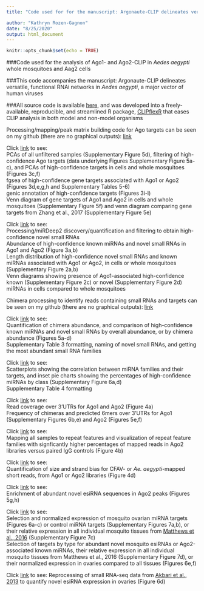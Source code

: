 ```yaml
---
title: "Code used for for the manuscript: Argonaute-CLIP delineates versatile, functional RNAi networks in *Aedes aegypti*"

author: "Kathryn Rozen-Gagnon"
date: "8/25/2020"
output: html_document
---
```


```r
knitr::opts_chunk$set(echo = TRUE)
```
###Code used for the analysis of Ago1- and Ago2-CLIP in *Aedes aegypti* whole mosquitoes and Aag2 cells

###This code accompanies the manuscript: Argonaute-CLIP delineates versatile, functional RNAi networks in *Aedes aegypti*, a major vector of human viruses

###All source code is available [here](https://github.com/kathrynrozengagnon/AgoCLIP_2020), and was developed into a freely-available, reproducible, and streamlined R package,  [CLIPflexR](https://kathrynrozengagnon.github.io/CLIPflexR/) that eases CLIP analysis in both model and non-model organisms 

Processing/mapping/peak matrix building code for Ago targets can be seen on my github (there are no graphical outputs): [link](Processing_to_matrix.html)

Click [link](PCA_annotation_fgsea_targetvenns.html) to see:  
PCAs of all unfiltered samples (Supplementary Figure 5d), filtering of high-confidence Ago targets (data underlying Figures Supplementary Figure 5a-c), and PCAs of high-confidence targets in cells and whole mosquitoes (Figures 3c,f)  
fgsea of high-confidence gene targets associated with Ago1 or Ago2 (Figures 3d,e,g,h and Supplementary Tables 5-6)  
genic annotation of high-confidence targets (Figures 3i-l)  
Venn diagram of gene targets of Ago1 and Ago2 in cells and whole mosquitoes (Supplementary Figure 5f) and venn diagram comparing gene targets from Zhang et al., 2017 (Supplementary Figure 5e)  

Click [link](mirdeep2_processing_filtering_to_upload.html) to see:  
Processing/miRDeep2 discovery/quantification and filtering to obtain high-confidence novel small RNAs   
Abundance of high-confidence known miRNAs and novel small RNAs in Ago1 and Ago2 (Figure 3a,b)  
Length distribution of high-confidence novel small RNAs and known miRNAs associated with Ago1 or Ago2, in cells or whole mosquitoes (Supplementary Figure 2a,b)  
Venn diagrams showing presence of Ago1-associated high-confidence known (Supplementary Figure 2c) or novel (Supplementary Figure 2d) miRNAs in cells compared to whole mosquitoes   

Chimera processing to identify reads containing small RNAs and targets can be seen on my github (there are no graphical outputs): [link](chimera_process_to_upload.html)

Click [link](smallRNA_abundance_scatterplots_to_upload.html) to see:  
Quantification of chimera abundance, and comparison of high-confidence known miRNAs and novel small RNAs by overall abundance, or by chimera abundance (Figures 5a-d)   
Supplementary Table 3 formatting, naming of novel small RNAs, and getting the most abundant small RNA families 

Click [link](Ago1_miRNA_target_abundances_pies_TableS4_to_upload.html) to see:  
Scatterplots showing the correlation between miRNA families and their targets, and inset pie charts showing the percentages of high-confidence miRNAs by class (Supplementary Figure 6a,d)  
Supplementary Table 4 formatting

Click [link](metagene_plots_coverage_chimeras_mod.html) to see:  
Read coverage over 3'UTRs for Ago1  and Ago2 (Figure 4a)  
Frequency of chimeras and predicted 6mers over 3'UTRs for Ago1 (Supplementary Figures 6b,e) and Ago2 (Figures 5e,f)

Click [link](Repeat_features_to_upload.html) to see:  
Mapping all samples to repeat features and visualization of repeat feature families with signficantly higher percentages of mapped reads in Ago2 libraries versus paired IgG controls (Figure 4b)

Click [link](CFAV_short_reads_size_strand_distribution.html) to see:  
Quantification of size and strand bias for CFAV- or *Ae. aegypti*-mapped short reads, from Ago1 or Ago2 libraries (Figure 4d)

Click [link](Ago2_esiRNA_target_enrichment_in_peaks_mod.html) to see:  
Enrichment of abundant novel esiRNA sequences in Ago2 peaks (Figures 5g,h)  

Click [link](RNAseq_target_validation_to_upload.html) to see:  
Selection and normalized expression of mosquito ovarian miRNA targets (Figures 6a-c) or control miRNA targets (Supplementary Figures 7a,b), or their relative expression in all individual mosquito tissues from [Matthews et al., 2016](https://pubmed.ncbi.nlm.nih.gov/26738925/) (Supplementary Figure 7c)  
Selection of targets by type for abundant novel mosquito esiRNAs or Ago2-associated known miRNAs, their relative expression in all individual mosquito tissues from Matthews et al., 2016 (Supplementary Figure 7d), or their normalized expression in ovaries compared to all tissues (Figures 6e,f)

Click [link](reprocess_reanalyze_smallRNA_seq_Akbari_to_upload.html) to see:
Reprocessing of small RNA-seq data from [Akbari et al., 2013](https://www.ncbi.nlm.nih.gov/pmc/articles/PMC3755910/) to quantify novel esiRNA expression in ovaries (Figure 6d)  
  